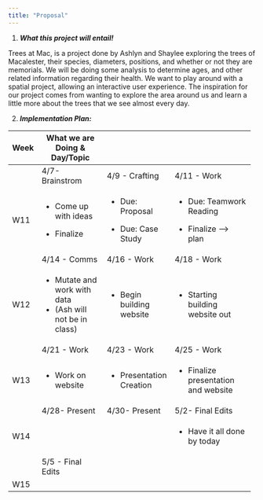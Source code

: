 ```yaml
---
title: "Proposal"
---
```


1.  ***What this project will entail!***

Trees at Mac, is a project done by Ashlyn and Shaylee exploring the trees of Macalester, their species, diameters, positions, and whether or not they are memorials.
We will be doing some analysis to determine ages, and other related information regarding their health.
We want to play around with a spatial project, allowing an interactive user experience.
The inspiration for our project comes from wanting to explore the area around us and learn a little more about the trees that we see almost every day.

2.  ***Implementation Plan:***

+-------------+--------------------------------+----------------------------+---------------------------------------+
| Week        | What we are Doing & Day/Topic  |                            |                                       |
+=============+================================+============================+=======================================+
|             | 4/7- Brainstrom                | 4/9 - Crafting             | 4/11 - Work                           |
+-------------+--------------------------------+----------------------------+---------------------------------------+
| W11         | -   Come up with ideas         | -   Due: Proposal          | -   Due: Teamwork Reading             |
|             |                                |                            |                                       |
|             | -   Finalize                   | -   Due: Case Study        | -   Finalize –\> plan                 |
+-------------+--------------------------------+----------------------------+---------------------------------------+
|             | 4/14 - Comms                   | 4/16 - Work                | 4/18 - Work                           |
+-------------+--------------------------------+----------------------------+---------------------------------------+
| W12         | -   Mutate and work with data  | -   Begin building website | -   Starting building website out     |
|             | -   (Ash will not be in class) |                            |                                       |
+-------------+--------------------------------+----------------------------+---------------------------------------+
|             | 4/21 - Work                    | 4/23 - Work                | 4/25 - Work                           |
+-------------+--------------------------------+----------------------------+---------------------------------------+
| W13         | -   Work on website            | -   Presentation Creation  | -   Finalize presentation and website |
+-------------+--------------------------------+----------------------------+---------------------------------------+
|             | 4/28- Present                  | 4/30- Present              | 5/2- Final Edits                      |
+-------------+--------------------------------+----------------------------+---------------------------------------+
| W14         |                                |                            | -   Have it all done by today         |
+-------------+--------------------------------+----------------------------+---------------------------------------+
|             | 5/5 - Final Edits              |                            |                                       |
+-------------+--------------------------------+----------------------------+---------------------------------------+
| W15         |                                |                            |                                       |
+-------------+--------------------------------+----------------------------+---------------------------------------+
